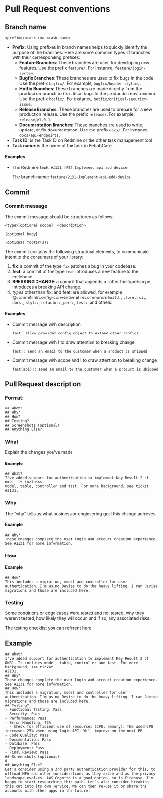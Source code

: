 # Pull Request conventions

## Branch name
```
<prefix>/<task ID>-<task name>
```
- <b>Prefix</b>: Using prefixes in branch names helps to quickly identify the purpose of the branches. Here are some common types of branches with their corresponding prefixes:
  - <b>Feature Branches</b>: These branches are used for developing new features. Use the prefix `feature/`. For instance, `feature/login-system`.
  - <b>Bugfix Branches</b>: These branches are used to fix bugs in the code. Use the prefix `bugfix/`. For example, `bugfix/header-styling`.
  - <b>Hotfix Branches</b>: These branches are made directly from the production branch to fix critical bugs in the production environment. Use the prefix `hotfix/`. For instance, `hotfix/critical-security-issue`.
  - <b>Release Branches</b>: These branches are used to prepare for a new production release. Use the prefix `release/`. For example, `release/v1.0.1`.
  - <b>Documentation Branches</b>: These branches are used to write, update, or fix documentation. Use the prefix `docs/`. For instance, `docs/api-endpoints`.
- <b>Task ID</b>: is the Task ID on Redmine or the other task management tool
- <b>Task name</b>: is the name of the task in KebabCase

#### Examples
- The Redmine task: `#2131 [FE] Implement api add device`
  
  The branch name: `feature/2131-implement-api-add-device`

## Commit
### Commit message
The commit message should be structured as follows:

```
<type>[optional scope]: <description>

[optional body]

[optional footer(s)]
```

The commit contains the following structural elements, to communicate intent to the consumers of your library:

1. <b>fix</b>: a commit of the type `fix` patches a bug in your codebase.
2. <b>feat</b>: a commit of the type `feat` introduces a new feature to the codebase.
3. <b>BREAKING CHANGE</b>: a commit that appends a ! after the type/scope, introduces a breaking API change.
4. <i>types</i> other than fix: and feat: are allowed, for example @commitlint/config-conventional recommends `build:`, `chore:`, `ci:`, `docs:`, `style:`, `refactor:`, `perf:`, `test:`, and others.

#### Examples
- Commit message with description
  ```
  feat: allow provided config object to extend other configs
  ```
- Commit message with ! to draw attention to breaking change
  ```
  feat!: send an email to the customer when a product is shipped
  ```
- Commit message with scope and ! to draw attention to breaking change
  ```
  feat(api)!: send an email to the customer when a product is shipped
  ```

## Pull Request description

### Format:

```
## What?
## Why?
## How?
## Testing?
## Screenshots (optional)
## Anything Else?
```

### What
Explain the changes you've made
#### Example
```
## What?
I've added support for authentication to implement Key Result 2 of OKR1. It includes
model, table, controller and test. For more background, see ticket #2131.
```

### Why
The “why” tells us what business or engineering goal this change achieves
#### Example
```
## Why?
These changes complete the user login and account creation experience. See #2131 for more information.
```

### How
#### Example
```
## How?
This includes a migration, model and controller for user authentication. I'm using Devise to do the heavy lifting. I ran Devise migrations and those are included here.
```

### Testing
Some conditions or edge cases were tested and not tested, why they weren't tested, how likely they will occur, and if so, any associated risks.

The testing checklist you can referent [here]()

## Example
```
## What?
I've added support for authentication to implement Key Result 2 of OKR1. It includes model, table, controller and test. For more background, see ticket
#2131.
## Why?
These changes complete the user login and account creation experience. See #2131 for more information.
## How?
This includes a migration, model and controller for user authentication. I'm using Devise to do the heavy lifting. I ran Devise migrations and those are included here.
## Testing?
- Functional Testing: Pass
- Security: Pass
- Performance: Pass
- Error Handling: 75%
  - Check for efficient use of resources (CPU, memory): The used CPU increases 25% when using login API. Will improve on the next PR 
- Code Quality: Pass
- Documentation: Pass
- Database: Pass
- Deployment: Pass
- Final Review: Pass
## Screenshots (optional)
0
## Anything Else?
Let's consider using a 3rd party authentication provider for this, to offload MFA and other considerations as they arise and as the privacy landscape evolves. AWS Cognito is a good option, so is Firebase. I'm happy to start researching this path. Let's also consider breaking this out into its own service. We can then re-use it or share the accounts with other apps in the future.
```

